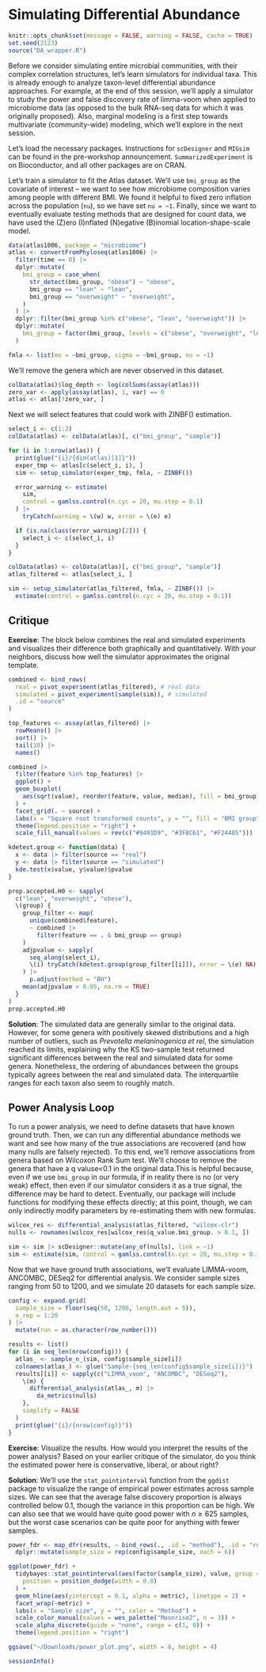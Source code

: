 # Simulating Differential Abundance

```r
knitr::opts_chunk$set(message = FALSE, warning = FALSE, cache = TRUE)
set.seed(2123)
source("DA_wrapper.R")
```

Before we consider simulating entire microbial communities, with their complex
correlation structures, let's learn simulators for individual taxa. This is
already enough to analyze taxon-level differential abundance approaches.  For
example, at the end of this session, we'll apply a simulator to study the power
and false discovery rate of limma-voom when applied to microbiome data (as
opposed to the bulk RNA-seq data for which it was originally proposed).  Also,
marginal modeling is a first step towards multivariate (community-wide)
modeling, which we'll explore in the next session.

Let's load the necessary packages. Instructions for `scDesigner` and `MIGsim`
can be found in the pre-workshop announcement.  `SummarizedExperiment` is on
Bioconductor, and all other packages are on CRAN.

Let's train a simulator to fit the Atlas dataset. We'll use `bmi_group` as the 
covariate of interest -- we want to see how microbiome composition varies among 
people with different BMI. We found it helpful
to fixed zero inflation across the population (`nu`), so we have set `nu = ~1`.
Finally, since we want to eventually evaluate testing methods that are designed
for count data, we have used the (Z)ero (I)nflated (N)egative (B)inomial
location-shape-scale model.

```r
data(atlas1006, package = "microbiome")
atlas <- convertFromPhyloseq(atlas1006) |>
  filter(time == 0) |>
  dplyr::mutate(
    bmi_group = case_when(
      str_detect(bmi_group, "obese") ~ "obese",
      bmi_group == "lean" ~ "lean",
      bmi_group == "overweight" ~ "overweight",
    )
  ) |>
  dplyr::filter(bmi_group %in% c("obese", "lean", "overweight")) |>
  dplyr::mutate(
    bmi_group = factor(bmi_group, levels = c("obese", "overweight", "lean"))
  )

fmla <- list(mu = ~bmi_group, sigma = ~bmi_group, nu = ~1)
```

We'll remove the genera which are never observed in this dataset. 

```r
colData(atlas)$log_depth <- log(colSums(assay(atlas)))
zero_var <- apply(assay(atlas), 1, var) == 0
atlas <- atlas[!zero_var, ]
```

Next we will select features that could work with ZINBF() estimation.
```r
select_i <- c(1:2)
colData(atlas) <- colData(atlas)[, c("bmi_group", "sample")]

for (i in 3:nrow(atlas)) {
  print(glue("{i}/{dim(atlas)[1]}"))
  exper_tmp <- atlas[c(select_i, i), ]
  sim <- setup_simulator(exper_tmp, fmla, ~ ZINBF())

  error_warning <- estimate(
    sim,
    control = gamlss.control(n.cyc = 20, mu.step = 0.1)
  ) |>
    tryCatch(warning = \(w) w, error = \(e) e)

  if (is.na(class(error_warning)[2])) {
    select_i <- c(select_i, i)
  }
}
```

```r
colData(atlas) <- colData(atlas)[, c("bmi_group", "sample")]
atlas_filtered <- atlas[select_i, ]

sim <- setup_simulator(atlas_filtered, fmla, ~ ZINBF()) |>
  estimate(control = gamlss.control(n.cyc = 20, mu.step = 0.1))
```
## Critique

**Exercise**: The block below combines the real and simulated experiments and
visualizes their difference both graphically and quantitatively. With your 
neighbors, discuss how well the simulator approximates the original template.

```r
combined <- bind_rows(
  real = pivot_experiment(atlas_filtered), # real data
  simulated = pivot_experiment(sample(sim)), # simulated
  .id = "source"
)

top_features <- assay(atlas_filtered) |>
  rowMeans() |>
  sort() |>
  tail(10) |>
  names()

combined |>
  filter(feature %in% top_features) |>
  ggplot() +
  geom_boxplot(
    aes(sqrt(value), reorder(feature, value, median), fill = bmi_group)
  ) +
  facet_grid(. ~ source) +
  labs(x = "Square root transformed counts", y = "", fill = "BMI group") +
  theme(legend.position = "right") +
  scale_fill_manual(values = rev(c("#9491D9", "#3F8C61", "#F24405")))
```
```r
kdetest.group <- function(data) {
  x <- data |> filter(source == "real")
  y <- data |> filter(source == "simulated")
  kde.test(x$value, y$value)$pvalue
}

prop.accepted.H0 <- sapply(
  c("lean", "overweight", "obese"),
  \(group) {
    group_filter <- map(
      unique(combined$feature),
      ~ combined |>
        filter(feature == . & bmi_group == group)
    )
    adjpvalue <- sapply(
      seq_along(select_i),
      \(i) tryCatch(kdetest.group(group_filter[[i]]), error = \(e) NA)
    ) |>
      p.adjust(method = "BH")
    mean(adjpvalue > 0.05, na.rm = TRUE)
  }
)
prop.accepted.H0
```

**Solution**: The simulated data are generally similar to the original data. 
However, for some genera with positively skewed distributions and a high number 
of outliers, such as *Prevotella melaninogenica et rel*, the simulation reached
its limits, explaining why the KS two-sample test returned significant
differences between the real and simulated data for some genera. Nonetheless,
the ordering of abundances between the groups typically agrees between the real
and simulated data. The interquartile ranges for each taxon also seem to roughly
match.

## Power Analysis Loop

To run a power analysis, we need to define datasets that have known ground
truth.  Then, we can run any differential abundance methods we want and see how
many of the true associations are recovered (and how many nulls are falsely
rejected). To this end, we'll remove associations from genera based on Wilcoxon 
Rank Sum test.  We'll choose to remove the genera that have a q valuse<0.1
in the original data.This is helpful because, even if we use `bmi_group` in our 
formula, if in reality there is no (or very weak) effect, then even if our 
simulator considers it as a true signal, the difference may be hard to detect. 
Eventually, our package will include functions for modifying these effects 
directly; at this point, though, we can only indirectly modify parameters by 
re-estimating them with new formulas.

```r
wilcox_res <- differential_analysis(atlas_filtered, "wilcox-clr")
nulls <- rownames(wilcox_res[wilcox_res$q_value.bmi_group. > 0.1, ])

sim <- sim |> scDesigner::mutate(any_of(nulls), link = ~1)
sim <- estimate(sim, control = gamlss.control(n.cyc = 20, mu.step = 0.1))
```

Now that we have ground truth associations, we'll evaluate LIMMA-voom, ANCOMBC, 
DESeq2 for differential analysis. We consider sample sizes ranging from 50 to 
1200, and we simulate 20 datasets for each sample size.

```r
config <- expand.grid(
  sample_size = floor(seq(50, 1200, length.out = 5)),
  n_rep = 1:20
) |>
  mutate(run = as.character(row_number()))

results <- list()
for (i in seq_len(nrow(config))) {
  atlas_ <- sample_n_(sim, config$sample_size[i])
  colnames(atlas_) <- glue("Sample-{seq_len(config$sample_size[i])}")
  results[[i]] <- sapply(c("LIMMA_voom", "ANCOMBC", "DESeq2"),
    \(m) {
      differential_analysis(atlas_, m) |>
        da_metrics(nulls)
    },
    simplify = FALSE
  )
  print(glue("{i}/{nrow(config)}"))
}
```

**Exercise**: Visualize the results. How would you interpret the results of the
power analysis? Based on your earlier critique of the simulator, do you think
the estimated power here is conservative, liberal, or about right?

**Solution**: We'll use the `stat_pointinterval` function from the `ggdist` package to
visualize the range of empirical power estimates across sample sizes. We can see
that the average false discovery proportion is always controlled below 0.1,
though the variance in this proportion can be high. We can also see that
we would have quite good power with $n \geq 625$ samples, but the worst case
scenarios can be quite poor for anything with fewer samples.

```r
power_fdr <- map_dfr(results, ~ bind_rows(., .id = "method"), .id = "run") |>
  dplyr::mutate(sample_size = rep(config$sample_size, each = 6))

ggplot(power_fdr) +
  tidybayes::stat_pointinterval(aes(factor(sample_size), value, group = method, colour = method),
    position = position_dodge(width = 0.8)
  ) +
  geom_hline(aes(yintercept = 0.1, alpha = metric), linetype = 2) +
  facet_wrap(~metric) +
  labs(x = "Sample size", y = "", color = "Method") +
  scale_color_manual(values = wes_palette("Moonrise2", n = 3)) +
  scale_alpha_discrete(guide = "none", range = c(1, 0)) +
  theme(legend.position = "right")
```

```r
ggsave("~/Downloads/power_plot.png", width = 8, height = 4)
```

```r
sessionInfo()
```
